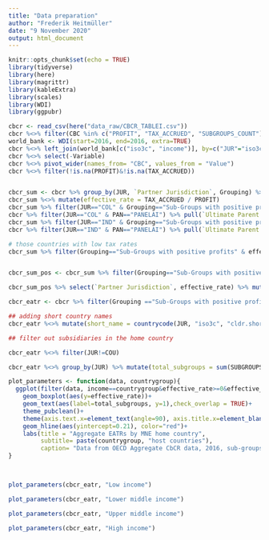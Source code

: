 ```yaml
---
title: "Data preparation"
author: "Frederik Heitmüller"
date: "9 November 2020"
output: html_document
---
```


```r
knitr::opts_chunk$set(echo = TRUE)
library(tidyverse)
library(here)
library(magrittr)
library(kableExtra)
library(scales)
library(WDI)
library(ggpubr)
```


```r

cbcr <- read_csv(here("data_raw/CBCR_TABLEI.csv"))
cbcr %<>% filter(CBC %in% c("PROFIT", "TAX_ACCRUED", "SUBGROUPS_COUNT"))
world_bank <- WDI(start=2016, end=2016, extra=TRUE)
cbcr %<>% left_join(world_bank[c("iso3c", "income")], by=c("JUR"="iso3c"))
cbcr %<>% select(-Variable)
cbcr %<>% pivot_wider(names_from= "CBC", values_from = "Value")
cbcr %<>% filter(!is.na(PROFIT)&!is.na(TAX_ACCRUED))


cbcr_sum <- cbcr %>% group_by(JUR, `Partner Jurisdiction`, Grouping) %>% summarise_at(vars("PROFIT", "TAX_ACCRUED"), .funs= sum)
cbcr_sum %<>% mutate(effective_rate = TAX_ACCRUED / PROFIT)
cbcr_sum %>% filter(JUR=="COL" & Grouping=="Sub-Groups with positive profits") %>% pull(effective_rate)
cbcr %>% filter(JUR=="COL" & PAN=="PANELAI") %>% pull(`Ultimate Parent Jurisdiction`)
cbcr_sum %>% filter(JUR=="IND" & Grouping=="Sub-Groups with positive profits") %>% pull(effective_rate)
cbcr %>% filter(JUR=="IND" & PAN=="PANELAI") %>% pull(`Ultimate Parent Jurisdiction`)

# those countries with low tax rates
cbcr_sum %>% filter(Grouping=="Sub-Groups with positive profits" & effective_rate < 0.1 & effective_rate >= 0) %>% pull(`Partner Jurisdiction`)


cbcr_sum_pos <- cbcr_sum %>% filter(Grouping=="Sub-Groups with positive profits") %>% arrange(desc(effective_rate)) %>% 

cbcr_sum_pos %>% select(`Partner Jurisdiction`, effective_rate) %>% mutate_at(.vars="effective_rate", percent) %>% kable(digits = 3)

```


```r

cbcr_eatr <- cbcr %>% filter(Grouping =="Sub-Groups with positive profits") %>% mutate(effective_rate = TAX_ACCRUED / PROFIT)

## adding short country names 
cbcr_eatr %<>% mutate(short_name = countrycode(JUR, "iso3c", "cldr.short.en"))

## filter out subsidiaries in the home country

cbcr_eatr %<>% filter(JUR!=COU)

cbcr_eatr %<>% group_by(JUR) %>% mutate(total_subgroups = sum(SUBGROUPS_COUNT, na.rm=TRUE)) %>% mutate(total_parent_cou = n()) %>% ungroup()

plot_parameters <- function(data, countrygroup){
  ggplot(filter(data, income==countrygroup&effective_rate>=0&effective_rate<1), aes(x=reorder(short_name, total_subgroups)))+
    geom_boxplot(aes(y=effective_rate))+
    geom_text(aes(label=total_subgroups, y=1),check_overlap = TRUE)+
    theme_pubclean()+
    theme(axis.text.x=element_text(angle=90), axis.title.x=element_blank())+
    geom_hline(aes(yintercept=0.21), color="red")+
    labs(title = "Aggregate EATRs by MNE home country",
         subtitle= paste(countrygroup, "host countries"),
         caption= "Data from OECD Aggregate CbCR data, 2016, sub-groups with positive profits.\n Data is ordered by the number of MNE subgroups (i.e. the number of CbC reports) upon which the data is based.\n Number is not exact, since NA values are present. Data towards the right of the graph likely to be more reliable.\n Negative tax rates and rates above 100% have been removed.")
}


  
plot_parameters(cbcr_eatr, "Low income")

plot_parameters(cbcr_eatr, "Lower middle income")

plot_parameters(cbcr_eatr, "Upper middle income")

plot_parameters(cbcr_eatr, "High income")



```

